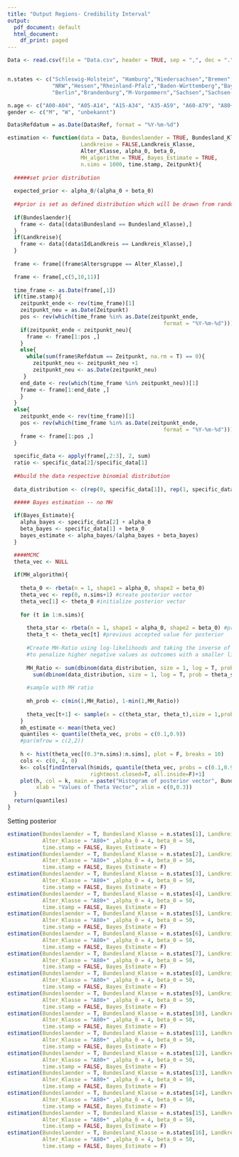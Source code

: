 ```yaml
---
title: "Output Regions- Credibility Interval"
output:
  pdf_document: default
  html_document:
    df_print: paged
---
```


```r

Data <- read.csv(file = "Data.csv", header = TRUE, sep = ",", dec = ".")


n.states <- c("Schleswig-Holstein", "Hamburg","Niedersachsen","Bremen",
              "NRW","Hessen","Rheinland-Pfalz","Baden-Württemberg","Bayern","Saarland",
              "Berlin","Brandenburg","M-Vorpommern","Sachsen","Sachsen-Anhalt","Thüringen")

n.age <- c("A00-A04", "A05-A14", "A15-A34", "A35-A59", "A60-A79", "A80+")
gender <- c("M", "W", "unbekannt")

Data$Refdatum = as.Date(Data$Ref, format = "%Y-%m-%d")
```

```r
estimation <- function(data = Data, Bundeslaender = TRUE, Bundesland_Klasse, 
                       Landkreise = FALSE,Landkreis_Klasse,
                       Alter_Klasse, alpha_0, beta_0,
                       MH_algorithm = TRUE, Bayes_Estimate = TRUE, 
                       n.sims = 1000, time.stamp, Zeitpunkt){
  
  #####set prior distribution
  
  expected_prior <- alpha_0/(alpha_0 + beta_0)
  
  ##prior is set as defined distribution which will be drawn from random
  
  if(Bundeslaender){
    frame <- data[(data$Bundesland == Bundesland_Klasse),]
  }
  if(Landkreise){
    frame <- data[(data$IdLandkreis == Landkreis_Klasse),]
  }
  
  frame <- frame[(frame$Altersgruppe == Alter_Klasse),]

  frame <- frame[,c(5,10,11)]
  
  time_frame <- as.Date(frame[,1])  
  if(time.stamp){
    zeitpunkt_ende <- rev(time_frame)[1]
    zeitpunkt_neu = as.Date(Zeitpunkt)
    pos <- rev(which(time_frame %in% as.Date(zeitpunkt_ende, 
                                                 format = "%Y-%m-%d")))[1]
    if(zeitpunkt_ende < zeitpunkt_neu){
      frame <- frame[1:pos ,]
    }
    else{
      while(sum(frame$Refdatum == Zeitpunkt, na.rm = T) == 0){
        zeitpunkt_neu <- zeitpunkt_neu +1
        zeitpunkt_neu <- as.Date(zeitpunkt_neu)
     }
    end_date <- rev(which(time_frame %in% zeitpunkt_neu))[1]
    frame <- frame[1:end_date ,]
    }
  }
  else{
    zeitpunkt_ende <- rev(time_frame)[1]
    pos <- rev(which(time_frame %in% as.Date(zeitpunkt_ende, 
                                                 format = "%Y-%m-%d")))[1]
    frame <- frame[1:pos ,]
  }
  
  specific_data <- apply(frame[,2:3], 2, sum)
  ratio <- specific_data[2]/specific_data[1]
  
  ##build the data respective binomial distribution
  
  data_distribution <- c(rep(0, specific_data[1]), rep(1, specific_data[2]))

  ##### Bayes estimation -- no MH
  
  if(Bayes_Estimate){
    alpha_bayes <- specific_data[2] + alpha_0
    beta_bayes <- specific_data[1] + beta_0
    bayes_estimate <- alpha_bayes/(alpha_bayes + beta_bayes)
  }

  ####MCMC 
  theta_vec <- NULL
    
  if(MH_algorithm){
  
    theta_0 <- rbeta(n = 1, shape1 = alpha_0, shape2 = beta_0)
    theta_vec <- rep(0, n.sims+1) #create posterior vector
    theta_vec[1] <- theta_0 #initialize posterior vector
    
    for (t in 1:n.sims){
      
      theta_star <- rbeta(n = 1, shape1 = alpha_0, shape2 = beta_0) #proposal from prior    
      theta_t <- theta_vec[t] #previous accepted value for posterior  
      
      #Create MH-Ratio using log-likelihoods and taking the inverse of each likelihood
      #to penalize higher negative values as outcomes with a smaller likelihood    
      
      MH_Ratio <- sum(dbinom(data_distribution, size = 1, log = T, prob = theta_t))/
        sum(dbinom(data_distribution, size = 1, log = T, prob = theta_star)) 
       
      #sample with MH ratio
      
      mh_prob <- c(min(1,MH_Ratio), 1-min(1,MH_Ratio))
      
      theta_vec[t+1] <- sample(x = c(theta_star, theta_t),size = 1,prob = mh_prob)              
    }  
    mh_estimate <- mean(theta_vec)
    quantiles <- quantile(theta_vec, probs = c(0.1,0.9))
    #par(mfrow = c(2,2))
 
    h <- hist(theta_vec[(0.3*n.sims):n.sims], plot = F, breaks = 10)
    cols <- c(0, 4, 0)
    k<- cols[findInterval(h$mids, quantile(theta_vec, probs = c(0.1,0.9)),
                          rightmost.closed=T, all.inside=F)+1]
    plot(h, col = k, main = paste("Histogram of posterior vector", Bundesland_Klasse), 
         xlab = "Values of Theta Vector", xlim = c(0,0.3))
  }
  return(quantiles)
}

```


Setting posterior
```r



estimation(Bundeslaender = T, Bundesland_Klasse = n.states[1], Landkreise = F,
           Alter_Klasse = "A80+" ,alpha_0 = 4, beta_0 = 50, 
           time.stamp = FALSE, Bayes_Estimate = F)
estimation(Bundeslaender = T, Bundesland_Klasse = n.states[2], Landkreise = F,
           Alter_Klasse = "A80+" ,alpha_0 = 4, beta_0 = 50, 
           time.stamp = FALSE, Bayes_Estimate = F)
estimation(Bundeslaender = T, Bundesland_Klasse = n.states[3], Landkreise = F,
           Alter_Klasse = "A80+" ,alpha_0 = 4, beta_0 = 50, 
           time.stamp = FALSE, Bayes_Estimate = F)
estimation(Bundeslaender = T, Bundesland_Klasse = n.states[4], Landkreise = F,
           Alter_Klasse = "A80+" ,alpha_0 = 4, beta_0 = 50, 
           time.stamp = FALSE, Bayes_Estimate = F)
estimation(Bundeslaender = T, Bundesland_Klasse = n.states[5], Landkreise = F,
           Alter_Klasse = "A80+" ,alpha_0 = 4, beta_0 = 50, 
           time.stamp = FALSE, Bayes_Estimate = F)
estimation(Bundeslaender = T, Bundesland_Klasse = n.states[6], Landkreise = F,
           Alter_Klasse = "A80+" ,alpha_0 = 4, beta_0 = 50, 
           time.stamp = FALSE, Bayes_Estimate = F)
estimation(Bundeslaender = T, Bundesland_Klasse = n.states[7], Landkreise = F,
           Alter_Klasse = "A80+" ,alpha_0 = 4, beta_0 = 50, 
           time.stamp = FALSE, Bayes_Estimate = F)
estimation(Bundeslaender = T, Bundesland_Klasse = n.states[8], Landkreise = F,
           Alter_Klasse = "A80+" ,alpha_0 = 4, beta_0 = 50, 
           time.stamp = FALSE, Bayes_Estimate = F)
estimation(Bundeslaender = T, Bundesland_Klasse = n.states[9], Landkreise = F,
           Alter_Klasse = "A80+" ,alpha_0 = 4, beta_0 = 50, 
           time.stamp = FALSE, Bayes_Estimate = F)
estimation(Bundeslaender = T, Bundesland_Klasse = n.states[10], Landkreise = F,
           Alter_Klasse = "A80+" ,alpha_0 = 4, beta_0 = 50, 
           time.stamp = FALSE, Bayes_Estimate = F)
estimation(Bundeslaender = T, Bundesland_Klasse = n.states[11], Landkreise = F,
           Alter_Klasse = "A80+" ,alpha_0 = 4, beta_0 = 50, 
           time.stamp = FALSE, Bayes_Estimate = F)
estimation(Bundeslaender = T, Bundesland_Klasse = n.states[12], Landkreise = F,
           Alter_Klasse = "A80+" ,alpha_0 = 4, beta_0 = 50, 
           time.stamp = FALSE, Bayes_Estimate = F)
estimation(Bundeslaender = T, Bundesland_Klasse = n.states[13], Landkreise = F,
           Alter_Klasse = "A80+" ,alpha_0 = 4, beta_0 = 50, 
           time.stamp = FALSE, Bayes_Estimate = F)
estimation(Bundeslaender = T, Bundesland_Klasse = n.states[14], Landkreise = F,
           Alter_Klasse = "A80+" ,alpha_0 = 4, beta_0 = 50, 
           time.stamp = FALSE, Bayes_Estimate = F)
estimation(Bundeslaender = T, Bundesland_Klasse = n.states[15], Landkreise = F,
           Alter_Klasse = "A80+" ,alpha_0 = 4, beta_0 = 50, 
           time.stamp = FALSE, Bayes_Estimate = F)
estimation(Bundeslaender = T, Bundesland_Klasse = n.states[16], Landkreise = F,
           Alter_Klasse = "A80+" ,alpha_0 = 4, beta_0 = 50, 
           time.stamp = FALSE, Bayes_Estimate = F)
    

  

```
